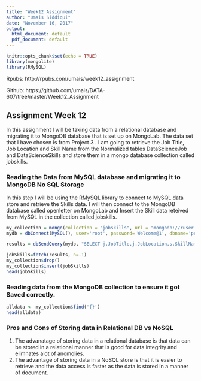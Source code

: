 ```yaml
---
title: "Week12 Assignment"
author: "Umais Siddiqui"
date: "November 16, 2017"
output:
  html_document: default
  pdf_document: default
---
```


```r
knitr::opts_chunk$set(echo = TRUE)
library(mongolite)
library(RMySQL)
```

Rpubs: http://rpubs.com/umais/week12_assignment

Github: https://github.com/umais/DATA-607/tree/master/Week12_Assignment

## Assignment Week 12

In this assignment I will be taking data from a relational database and migrating it to MongoDB database that is set up on MongoLab.
The data set that I have chosen is from Project 3 . I am going to retrieve the Job Title, Job Location and Skill Name from the Normalized tables DataScienceJob and DataScienceSkills and store them in a mongo database collection called jobskills.

### Reading the Data from MySQL database and migrating it to MongoDB No SQL Storage

In this step I will be using the RMySQL library to connect to MySQL data store and retrieve the Skills data. I will then connect to the MongoDB database called openletter on MongoLab and Insert the Skill data reteived from MySQL in the collection called jobskills.

```r
my_collection = mongo(collection = "jobskills", url = "mongodb://ruser:Tw1stone23@ds031618.mlab.com:31618/openletter")
mydb = dbConnect(MySQL(), user='root', password='Welcome@1', dbname='project3', host='localhost')

results = dbSendQuery(mydb, "SELECT j.JobTitle,j.JobLocation,s.SkillName FROM DataScienceJobs j INNER JOIN DataScienceSkills s ON j.JobId=s.JobId  ;")

jobSkills=fetch(results, n=-1)
my_collection$drop()
my_collection$insert(jobSkills)
head(jobSkills)

```

### Reading data from the MongoDB collection to ensure it got Saved correctly.

```r
alldata <- my_collection$find('{}')
head(alldata)

```

### Pros and Cons of Storing data in Relational DB vs NoSQL

1) The advanatage of storing data in a relational database is that data can be stored in a relational manner that is good for data integrity and elimnates alot of anomolies.
2) The advantage of storing data in a NoSQL store is that it is easier to retrieve and the data access is faster as the data is stored in a manner of document.

